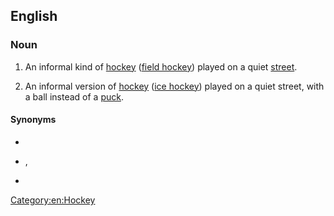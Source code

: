 {{also|street-hockey}}
==English==

===Noun===
{{en-noun|-}}

# {{lb|en|British|field hockey}} An informal kind of [[hockey]] ([[field hockey]]) played on a quiet [[street]].
# {{lb|en|Canada|ice hockey}} An informal version of [[hockey]] ([[ice hockey]]) played on a quiet street, with a ball instead of a [[puck]].

====Synonyms====
* {{l|en|road hockey}}
* {{l|en|shinny}}, {{l|en|shinny hockey}} {{qualifier|Canada}}
* {{l|en|ball hockey}} {{qualifier|Canada}}

[[Category:en:Hockey]]